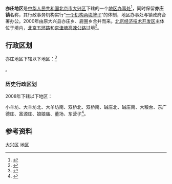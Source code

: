 {{中国乡级行政区
|景观照片文件名 = CATIC Plaza, Yizhuang (20201208095846).jpg
|景观照片描述 = [[中航技进出口有限责任公司|中航技广场]]（北京格兰云天国际酒店）
|汉语拼音 = 
|其他语言 = 
|其他语言名称 = 
|旧称 = 
|地名出处 = 
|位置图文件名 = 
|位置图描述 = 
|自定义图片= 
|建置时间 = 
|政府驻地 = 
|毗邻 = 
|总面积 = 18平方公里
|总人口 = 
|总人口年份 = 
|户籍人口 = 1.2万
|户籍人口年份 = 
|常住人口 = 
|常住人口年份 = 
|人口密度 = 
|GDP = 
|GDP年份 = 
|邮政编码 = 102600
|电话区号 = 10
|官方网站 = 
|网站名称 = 
|11/01/15/004/000 }}

'''亦庄地区'''是[[中华人民共和国|中华人民共和国]][[北京市|北京市]][[大兴区|大兴区]]下辖的一个[[地区办事处|地区办事处]]<ref>{{PRC admin/ref sgc|{{PRC admin/parent|11/01/15/004/000}}}}</ref>，同时保留'''亦庄镇'''名称，其行政事务机构实行“[[一个机构两块牌子|一个机构两块牌子]]”的体制，地区办事处与镇政府合署办公。2000年由原大兴县亦庄乡、鹿圈乡合并而来。[[北京经济技术开发区|北京经济技术开发区]]主体位于境内，[[北京五环路|北京五环路]]和[[京津塘高速公路|京津塘高速公路]]过境<ref>{{Cite web|title=亦庄地区|url=http://www.chinaquhua.cn/beijing/daxingqu_yizhuangzhen.html|archiveurl=https://web.archive.org/web/20111128034244/http://www.chinaquhua.cn/beijing/daxingqu_yizhuangzhen.html|archivedate=2011-11-28|accessdate=2011-08-06|dead-url=no}}</ref>。

==行政区划==
亦庄地区下辖以下地区：<ref>{{PRC admin/ref sgc|11/01/15/004/000}}</ref>

{{PRC admin/children|11/01/15/004/000}}。

=== 历史行政区划 ===
2008年下辖以下地区：

小羊坊、大羊坊北、大羊坊南、双桥北、双桥南、碱庄北、碱庄南、大粮台、东广德庄、富源庄、娘娘庙、董场、东营子<ref>{{Cite web|title=大兴区行政区划|url=http://www.xzqh.org/html/2008/0617/365.html|archiveurl=https://web.archive.org/web/20110920183317/http://www.xzqh.org/html/2008/0617/365.html|archivedate=2011-09-20|accessdate=2011-08-06|dead-url=no}}</ref>。

==参考资料==
{{Reflist|2}}

{{大兴区行政区划}}
{{北京行政区划小作品}}

[[Category:北京市地区|大兴区]]
[[Category:大兴区行政区划|地区]]